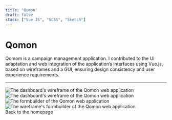 ```yaml
---
title: "Qomon"
draft: false
stack: ["Vue JS", "SCSS", "Sketch"]
---
```





<h1 data-animate style="--stagger: 2; margin-bottom: 1rem">Qomon</h1>

<p class="intro" data-animate style="--stagger: 2; margin-bottom: 1rem">Qomom is a campaign management application. I contributed to the UI adaptation
  and web integration of the application’s interfaces using Vue.js, based on
  wireframes and a GUI, ensuring design consistency and user experience
  requirements.</p>

<Tags tags={frontmatter.stack} />

<hr data-animate style="--stagger: 2" />

<div class="container">
  <section data-animate style="--stagger: 3">
    <Card caption="The dashboard of the Qomon web application">
      <div class="card-wrapper">
        <Image
          src={qomonDashboard}
          class="img-shadow"
          alt="The dashboard's wireframe of the Qomon web application"
        />
      </div>
    </Card>
  </section>
  <section data-animate style="--stagger: 4">
    <Card caption="The wireframe of the Qomon web application">
      <div class="card-wrapper">
        <Image
          src={qomonDashboardWireframe}
          class="img-shadow"
          alt="The dashboard's wireframe of the Qomon web application"
        />
      </div>
    </Card>
  </section>
  <section data-animate style="--stagger: 5">
    <Card caption="The formbuilder of the Qomon web application">
      <div class="card-wrapper">
        <Image
          src={qomonFormbuilder}
          class="img-shadow"
          alt="The formbuilder of the Qomon web application"
        />
      </div>
    </Card>
  </section>
  <section data-animate style="--stagger: 6">
    <Card caption="The wireframe formbuilder of the Qomon web application">
      <div class="card-wrapper">
        <Image
          src={qomonFormbuilderWireframe}
          class="img-shadow"
          alt="The  wireframe's formbuilder of the Qomon web application"
        />
      </div>
    </Card>

  </section>
  <NextLink to="/" stagger={7}>
      Back to the homepage
  </NextLink>
</div>
